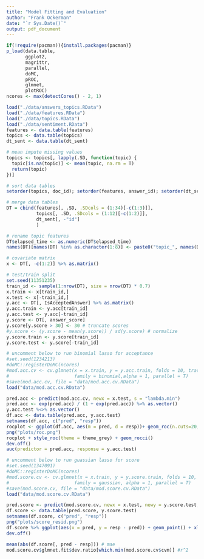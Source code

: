 ```yaml
---
title: "Model Fitting and Evaluation"
author: "Frank Ockerman"
date: "`r Sys.Date()`"
output: pdf_document
---
```



```r
if(!require(pacman)){install.packages(pacman)}
p_load(data.table,
       ggplot2,
       magrittr,
       parallel,
       doMC,
       pROC,
       glmnet,
       plotROC)
ncores <- max(detectCores() - 2, 1)
```

```r
load("./data/answers_topics.RData")
load("./data/features.RData")
load("./data/topics.RData")
load("./data/sentiment.RData")
features <- data.table(features)
topics <- data.table(topics)
dt_sent <- data.table(dt_sent)
```

```r
# mean impute missing values
topics <- topics[, lapply(.SD, function(topic) {
  topic[is.na(topic)] <- mean(topic, na.rm = T)
  return(topic)
})]

# sort data tables
setorder(topics, doc_id); setorder(features, answer_id); setorder(dt_sent, id)

# merge data tables
DT = cbind(features[, .SD, .SDcols = (1:34)[-c(1:3)]],
           topics[, .SD, .SDcols = (1:12)[-c(1:2)]],
           dt_sent[, -"id"]
           )

# rename topic features
DT$elapsed_time <- as.numeric(DT$elapsed_time)
names(DT)[names(DT) %in% as.character(1:8)] <- paste0("topic_", names(DT)[names(DT) %in% as.character(1:8)])
```

```r
# covariate matrix
x <- DT[, -c(1:2)] %>% as.matrix()

# test/train split
set.seed(11351235)
train_id <- sample(1:nrow(DT), size = nrow(DT) * 0.7)
x.train <- x[train_id,]
x.test <- x[-train_id,]
y.acc <- DT[, IsAcceptedAnswer] %>% as.matrix()
y.acc.train <- y.acc[train_id]
y.acc.test <- y.acc[-train_id]
y.score <- DT[, answer_score]
y.score[y.score > 30] <- 30 # truncate scores
#y.score <- (y.score - mean(y.score)) / sd(y.score) # normalize
y.score.train <- y.score[train_id]
y.score.test <- y.score[-train_id]
```

```r
# uncomment below to run binomial lasso for acceptance
#set.seed(1234213)
#doMC::registerDoMC(ncores)
#mod.acc.cv <- cv.glmnet(x = x.train, y = y.acc.train, folds = 10, trace.it = T,
#                        family = binomial,alpha = 1, parallel = T)
#save(mod.acc.cv, file = "data/mod.acc.cv.RData")
load("data/mod.acc.cv.RData")
```

```r
pred.acc <- predict(mod.acc.cv, newx = x.test, s = "lambda.min")
pred.acc <- exp(pred.acc) / (1 + exp(pred.acc)) %>% as.vector()
y.acc.test %<>% as.vector()
df.acc <- data.table(pred.acc, y.acc.test)
setnames(df.acc, c("pred", "resp"))
rocplot <- ggplot(df.acc, aes(m = pred, d = resp))+ geom_roc(n.cuts=20,labels=FALSE)
png("plots/roc.png")
rocplot + style_roc(theme = theme_grey) + geom_rocci()
dev.off()
auc(predictor = pred.acc, response = y.acc.test)
```

```r
# uncomment below to run guassian lasso for score
#set.seed(1347091)
#doMC::registerDoMC(ncores)
#mod.score.cv <- cv.glmnet(x = x.train, y = y.score.train, folds = 10, trace.it = T,
#                        family = gaussian, alpha = 1, parallel = T)
#save(mod.score.cv, file = "data/mod.score.cv.RData")
load("data/mod.score.cv.RData")
```

```r
pred.score <- predict(mod.score.cv, newx = x.test, newy = y.score.test, s = "lambda.min")
df.score <- data.table(pred.score, y.score.test)
setnames(df.score, c("pred", "resp"))
png("plots/score_resid.png")
df.score %>% ggplot(aes(x = pred, y = resp - pred)) + geom_point() + xlab("Predicted Score") + ylab("Residual")
dev.off()
```

```r
mean(abs(df.score[, pred - resp])) # mae
mod.score.cv$glmnet.fit$dev.ratio[which.min(mod.score.cv$cvm)] #r^2
```
